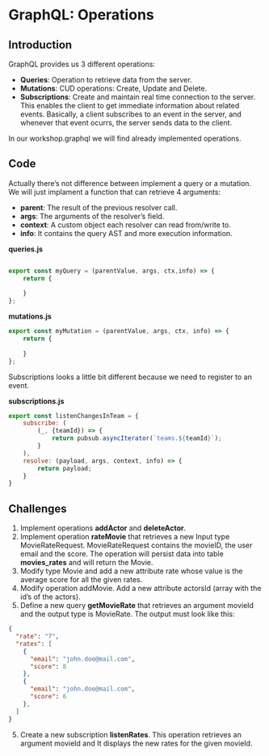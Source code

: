 # GraphQL: Operations

## Introduction

GraphQL provides us 3 different operations:

- **Queries**: Operation to retrieve data from the server.
- **Mutations**: CUD operations: Create, Update and Delete.
- **Subscriptions**: Create and maintain real time connection to the server. 
This enables the client to get immediate information about related events. Basically, a client 
subscribes to an event in the server, and whenever that event ocurrs, the server sends data to the client. 

In our workshop.graphql we will find already implemented operations.

## Code

Actually there's not difference between implement a query or a mutation. We will just implament a function that 
can retrieve 4 arguments:

- **parent**: The result of the previous resolver call.
- **args**: The arguments of the resolver’s field.
- **context**: A custom object each resolver can read from/write to.
- **info**: It contains the query AST and more execution information. 

**queries.js**
```js

export const myQuery = (parentValue, args, ctx,info) => {
    return {
        
    }
};
```

**mutations.js**
```js
export const myMutation = (parentValue, args, ctx, info) => {
    return {
              
    }
};
``` 

Subscriptions looks a little bit different because we need to register to an event.

**subscriptions.js**
```js
export const listenChangesInTeam = {
    subscribe: (
        (_, {teamId}) => {
            return pubsub.asyncIterator(`teams.${teamId}`);
        }
    ),
    resolve: (payload, args, context, info) => {
        return payload;
    }
}
```

## Challenges

1. Implement operations **addActor** and **deleteActor**.
2. Implement operation **rateMovie** that retrieves a new Input type MovieRateRequest. 
MovieRateRequest contains the movieID, the user email and the score. The operation will
persist data into table **movies_rates** and will return the Movie.
3. Modify type Movie and add a new attribute rate whose value is the average score for 
all the given rates.
4. Modify operation addMovie. Add a new attribute actorsId (array with the id's of the actors).
5. Define a new query **getMovieRate** that retrieves an argument movieId and the output
type is MovieRate. The output must look like this:

```json
{
  "rate": "7",
  "rates": [
    {
      "email": "john.doe@mail.com",
      "score": 8
    },
    {
      "email": "john.doe@mail.com",
      "score": 6
    },
  ]
}
```

5. Create a new subscription **listenRates**. This operation retrieves an argument movieId
and It displays the new rates for the given movieId.